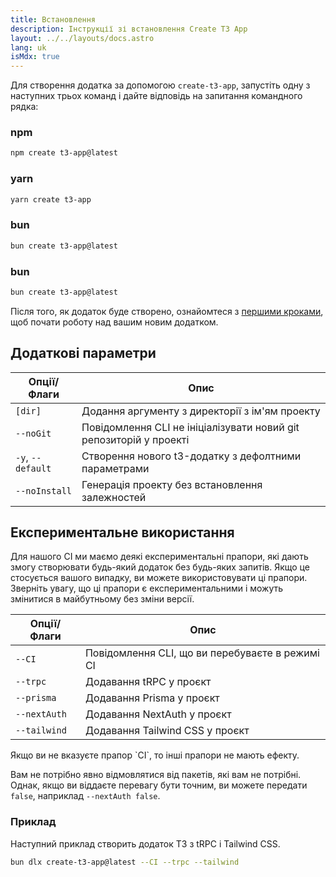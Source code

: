 ```yaml
---
title: Встановлення
description: Інструкції зі встановлення Create T3 App
layout: ../../layouts/docs.astro
lang: uk
isMdx: true
---
```



Для створення додатка за допомогою `create-t3-app`, запустіть одну з наступних трьох команд і дайте відповідь на запитання командного рядка:

### npm

```bash
npm create t3-app@latest
```

### yarn

```bash
yarn create t3-app
```

### bun

```bash
bun create t3-app@latest
```

### bun

```bash
bun create t3-app@latest
```

Після того, як додаток буде створено, ознайомтеся з [першими кроками](/uk/usage/first-steps), щоб почати роботу над вашим новим додатком.

## Додаткові параметри

| Опції/Флаги       | Опис                                                               |
| ----------------- | ------------------------------------------------------------------ |
| `[dir]`           | Додання аргументу з директорії з ім'ям проекту                     |
| `--noGit`         | Повідомлення CLI не ініціалізувати новий git репозиторій у проекті |
| `-y`, `--default` | Створення нового t3-додатку з дефолтними параметрами               |
| `--noInstall`     | Генерація проекту без встановлення залежностей                     |

## Експериментальне використання

Для нашого CI ми маємо деякі експериментальні прапори, які дають змогу створювати будь-який додаток без будь-яких запитів. Якщо це стосується вашого випадку, ви можете використовувати ці прапори. Зверніть увагу, що ці прапори є експериментальними і можуть змінитися в майбутньому без зміни версії.

| Опції/Флаги  | Опис                                            |
| ------------ | ----------------------------------------------- |
| `--CI`       | Повідомлення CLI, що ви перебуваєте в режимі CI |
| `--trpc`     | Додавання tRPC у проєкт                         |
| `--prisma`   | Додавання Prisma у проєкт                       |
| `--nextAuth` | Додавання NextAuth у проєкт                     |
| `--tailwind` | Додавання Tailwind CSS у проєкт                 |

<Callout type="warning">
  Якщо ви не вказуєте прапор `CI`, то інші прапори не мають ефекту.
</Callout>

Вам не потрібно явно відмовлятися від пакетів, які вам не потрібні. Однак, якщо ви віддаєте перевагу бути точним, ви можете передати `false`, наприклад `--nextAuth false`.

### Приклад

Наступний приклад створить додаток T3 з tRPC і Tailwind CSS.

```bash
bun dlx create-t3-app@latest --CI --trpc --tailwind
```
